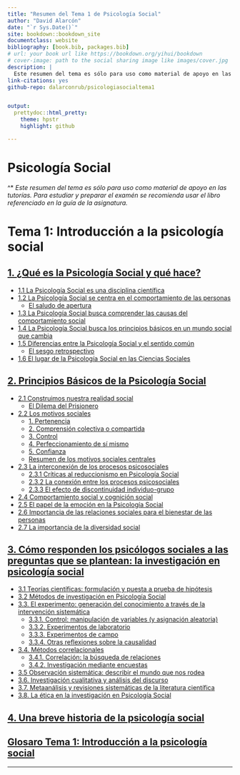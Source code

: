 ```yaml
--- 
title: "Resumen del Tema 1 de Psicología Social"
author: "David Alarcón"
date: "`r Sys.Date()`"
site: bookdown::bookdown_site
documentclass: website
bibliography: [book.bib, packages.bib]
# url: your book url like https://bookdown.org/yihui/bookdown
# cover-image: path to the social sharing image like images/cover.jpg
description: |
  Este resumen del tema es sólo para uso como material de apoyo en las tutorías. Para estudiar y preparar el examén  se recomienda usar el libro referenciado en la guía de la asignatura.
link-citations: yes
github-repo: dalarconrub/psicologiasocialtema1


output:
  prettydoc::html_pretty:
    theme: hpstr
    highlight: github

---
```



# Psicología Social {.unnumbered #book}

^* *Este resumen del tema es sólo para uso como material de apoyo en las tutorías. Para estudiar y preparar el examén  se recomienda usar el libro referenciado en la guía de la asignatura.*


# Tema 1: Introducción a la psicología social {.unnumbered} 

## [1. ¿Qué es la Psicología Social y qué hace?](#tema1) {.unnumbered}
- [1.1 La Psicología Social es una disciplina científica](#subtema1_1)
- [1.2 La Psicología Social se centra en el comportamiento de las personas](#subtema1_2)
  - [El saludo de apertura](#cuadro1_2_1)
- [1.3 La Psicología Social busca comprender las causas del comportamiento social](#subtema1_3)
- [1.4 La Psicología Social busca los principios básicos en un mundo social que cambia](#subtema1_4)
- [1.5 Diferencias entre la Psicología Social y el sentido común](#subtema1_5)
  - [El sesgo retrospectivo](#subtema1_5_1)
- [1.6 El lugar de la Psicología Social en las Ciencias Sociales](#subtema1_6)

## [2. Principios Básicos de la Psicología Social](#tema2) {.unnumbered}
- [2.1 Construimos nuestra realidad social](#subtema2_1)
  - [El Dilema del Prisionero](#cuadro2_1)
- [2.2 Los motivos sociales](#subtema2_2)
  - [1. Pertenencia](#subtema2_2_1)
  - [2. Comprensión colectiva o compartida](#subtema2_2_2)
  - [3. Control](#subtema2_2_3)
  - [4. Perfeccionamiento de sí mismo](#subtema2_2_4)
  - [5. Confianza](#subtema2_2_5)
  - [Resumen de los motivos sociales centrales](#subtema2_2_6)
- [2.3 La interconexión de los procesos psicosociales](#subtema2_3)
  - [2.3.1 Críticas al reduccionismo en Psicología Social](#subtema2_3_1)
  - [2.3.2 La conexión entre los procesos psicosociales](#subtema2_3_2)
  - [2.3.3 El efecto de discontinuidad individuo-grupo](#subtema2_3_3)
- [2.4 Comportamiento social y cognición social](#subtema2_4)
- [2.5 El papel de la emoción en la Psicología Social](#subtema2_5)
- [2.6 Importancia de las relaciones sociales para el bienestar de las personas](#subtema2_6)
- [2.7 La importancia de la diversidad social](#subtema2_7)

## [3. Cómo responden los psicólogos sociales a las preguntas que se plantean: la investigación en psicología social](#tema3) {.unnumbered}
- [3.1 Teorías científicas: formulación y puesta a prueba de hipótesis](#subtema3_1)
- [3.2 Métodos de investigación en Psicología Social](#subtema3_2)
- [3.3. El experimento: generación del conocimiento a través de la intervención sistemática](#subtema3_3)
  - [3.3.1. Control: manipulación de variables (y asignación aleatoria)](#subtema3_3_1)
  - [3.3.2. Experimentos de laboratorio](#subtema3_3_2)
  - [3.3.3. Experimentos de campo](#subtema3_3_3)
  - [3.3.4. Otras reflexiones sobre la causalidad](#subtema3_3_4)
- [3.4. Métodos correlacionales](#subtema3_4)
  - [3.4.1. Correlación: la búsqueda de relaciones](#subtema3_4_1)
  - [3.4.2. Investigación mediante encuestas](#subtema3_4_2)
- [3.5 Observación sistemática: describir el mundo que nos rodea ](#subtema3_5)
- [3.6. Investigación cualitativa y análisis del discurso](#subtema3_6)
- [3.7. Metaanálisis y revisiones sistemáticas de la literatura científica](#subtema3_7)
- [3.8. La ética en la investigación en Psicología Social](#subtema3_8)

## [4. Una breve historia de la psicología social](#tema4) {.unnumbered}

## [Glosaro Tema 1: Introducción a la psicología social](#glosario1) {.unnumbered}


---
